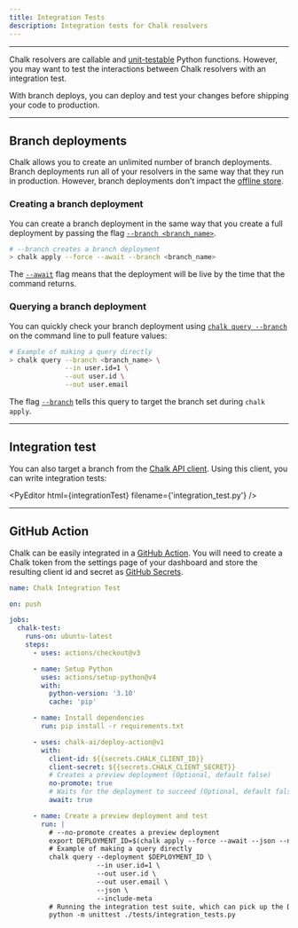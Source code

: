 ```yaml
---
title: Integration Tests
description: Integration tests for Chalk resolvers
---
```



---

Chalk resolvers are callable and [unit-testable](/docs/unit-tests) Python functions.
However, you may want to test the interactions between Chalk
resolvers with an integration test.

With branch deploys, you can deploy and test your changes before
shipping your code to production.

---

## Branch deployments

Chalk allows you to create an unlimited number of branch deployments.
Branch deployments run all of your resolvers in the same way
that they run in production. However, branch deployments don't impact
the [offline store](/docs/training-client).

### Creating a branch deployment

You can create a branch deployment in the same
way that you create a full deployment by passing
the flag [`--branch <branch_name>`](/cli/apply).

```bash
# --branch creates a branch deployment
> chalk apply --force --await --branch <branch_name>
```

The [`--await`](/cli/apply#await) flag means that the deployment will
be live by the time that the command returns.

### Querying a branch deployment

You can quickly check your branch deployment using
[`chalk query --branch`](/cli/query) on the command line to
pull feature values:

```bash
# Example of making a query directly
> chalk query --branch <branch_name> \
              --in user.id=1 \
              --out user.id \
              --out user.email
```

The flag [`--branch`](/cli/query) tells this query to target the branch set during `chalk apply`.

---

## Integration test

You can also target a branch from the
[Chalk API client](/docs/query-basics).
Using this client, you can write integration tests:

<PyEditor html={integrationTest} filename={'integration_test.py'} />

---

## GitHub Action

Chalk can be easily integrated in a
[GitHub Action](https://github.com/chalk-ai/cli-action).
You will need to create a Chalk token from the settings
page of your dashboard and store the resulting client
id and secret as
[GitHub Secrets](https://docs.github.com/en/actions/security-guides/encrypted-secrets#creating-encrypted-secrets-for-a-repository).

```yaml
name: Chalk Integration Test

on: push

jobs:
  chalk-test:
    runs-on: ubuntu-latest
    steps:
      - uses: actions/checkout@v3

      - name: Setup Python
        uses: actions/setup-python@v4
        with:
          python-version: '3.10'
          cache: 'pip'

      - name: Install dependencies
        run: pip install -r requirements.txt

      - uses: chalk-ai/deploy-action@v1
        with:
          client-id: ${{secrets.CHALK_CLIENT_ID}}
          client-secret: ${{secrets.CHALK_CLIENT_SECRET}}
          # Creates a preview deployment (Optional, default false)
          no-promote: true
          # Waits for the deployment to succeed (Optional, default false)
          await: true

      - name: Create a preview deployment and test
        run: |
          # --no-promote creates a preview deployment
          export DEPLOYMENT_ID=$(chalk apply --force --await --json --no-promote | jq -r .deployment_id)
          # Example of making a query directly
          chalk query --deployment $DEPLOYMENT_ID \
                      --in user.id=1 \
                      --out user.id \
                      --out user.email \
                      --json \
                      --include-meta
          # Running the integration test suite, which can pick up the DEPLOYMENT_ID environment variable.
          python -m unittest ./tests/integration_tests.py
```
